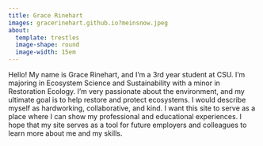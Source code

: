 ```yaml
---
title: Grace Rinehart
images: gracerinehart.github.io?meinsnow.jpeg
about:
  template: trestles
  image-shape: round
  image-width: 15em
---
```


Hello! My name is Grace Rinehart, and I'm a 3rd year student at CSU. I'm majoring in Ecosystem Science and Sustainability with a minor in Restoration Ecology. I'm very passionate about the environment, and my ultimate goal is to help restore and protect ecosystems. I would describe myself as hardworking, collaborative, and kind. I want this site to serve as a place where I can show my professional and educational experiences. I hope that my site serves as a tool for future employers and colleagues to learn more about me and my skills.
